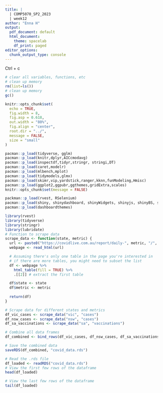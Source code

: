 ```yaml
---
title: |
  | COMP5070_SP2_2023
  | week12
author: "Enna H"
output:
  pdf_document: default
  html_document:
    theme: spacelab
    df_print: paged
editor_options:
  chunk_output_type: console
---
```


Ctrl + c


```r
# clear all variables, functions, etc
# clean up memory
rm(list=ls())
# clean up memory
gc()
```


```r
knitr::opts_chunk$set(
  echo = TRUE, 
  fig.width = 8, 
  fig.asp = 0.618, 
  out.width = "80%",
  fig.align = "center", 
  root.dir = "../",
  message = FALSE,
  size = "small"
)
```


```r
pacman::p_load(tidyverse, gglm)
pacman::p_load(knitr,dplyr,AICcmodavg)
pacman::p_load(inspectdf,tidyr,stringr, stringi,DT)
pacman::p_load(caret,modelr)
pacman::p_load(mlbench,mplot)
pacman::p_load(tidymodels,glmx)
pacman::p_load(skimr,vip,yardstick,ranger,kknn,funModeling,Hmisc)
pacman::p_load(ggplot2,ggpubr,ggthemes,gridExtra,scales)
knitr::opts_chunk$set(message = FALSE)
```


```r
packman::p_load(rvest, RSelenium)
pacman::p_load(shiny, shinydashboard, shinyWidgets, shinyjs, shinyBS, shinyalert, shinyFiles, shinyFeedback, shinyjqui, shinyMobile, shinythemes, shinytoastr, shinyWidgets,DT)
pacman::p_load(dashboardthemes)
```

```r
library(rvest)
library(tidyverse)
library(stringr)
library(lubridate)
# Function to scrape data
scrape_data <- function(state, metric) {
  url <- paste0("https://covidlive.com.au/report/daily-", metric, "/", state)
  webpage <- read_html(url)

  # Assuming there's only one table in the page you're interested in
  # if there are more tables, you might need to subset the list
  df <- webpage %>%
    html_table(fill = TRUE) %>%
    .[[2]] # extract the first table

  df$state <- state
  df$metric <- metric
  
  return(df)
}

# Scrape data for different states and metrics
df_vic_cases <- scrape_data("vic", "cases")
df_nsw_cases <- scrape_data("nsw", "cases")
df_sa_vaccinations <- scrape_data("sa", "vaccinations")

# Combine all data frames
df_combined <- bind_rows(df_vic_cases, df_nsw_cases, df_sa_vaccinations)

# Save the combined data
saveRDS(df_combined, "covid_data.rds")

```

```r
# Read the .rds file
df_loaded <- readRDS("covid_data.rds")
# View the first few rows of the dataframe
head(df_loaded)

```




```r
# View the last few rows of the dataframe
tail(df_loaded)
```


